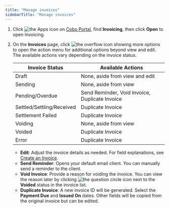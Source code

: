 ```yaml
---
title: "Manage invoices"
sidebarTitle: "Manage invoices"
---
```

1. Click <img src="/en/images/common/icon_apps.svg" className="icon" alt="the Apps icon"/> on [Cobo Portal](https://portal.cobo.com/login), find **Invoicing**, then click **Open** to open Invoicing.
2. On the **Invoices** page, click <img src="/en/images/common/icon_more.svg" className="icon" alt="the overflow icon showing more options"/> to open the action menu for additional options beyond view and edit. The available actions vary depending on the invoice status.

    | **Invoice Status**        | **Available Actions**                          |
    | ------------------------- | ---------------------------------------------- |
    | Draft                     | None, aside from view and edit                 |
    | Sending                   | None, aside from view                          |
    | Pending/Overdue           | Send Reminder, Void Invoice, Duplicate Invoice |
    | Settled/Settling/Received | Duplicate Invoice                              |
    | Settlement Failed         | Duplicate Invoice                              |
    | Voiding                   | None, aside from view                          |
    | Voided                    | Duplicate Invoice                              |
    | Error                     | Duplicate Invoice                              |

    - **Edit**: Adjust the invoice details as needed. For field explanations, see [Create an Invoice](/en/apps/invoicing/invoices/create).
    - **Send Reminder**: Opens your default email client. You can manually send a reminder to the client.
    - **Void Invoice**: Provide a reason for voiding the invoice. You can view the reason later by clicking <img src="/en/images/common/icon_question_circle.svg" className="icon" alt="the question circle icon"/> next to the **Voided** status in the invoice list.
    - **Duplicate Invoice**: A new invoice ID will be generated. Select the **Payment Due** and **Issued On** dates. Other fields will be copied from the original invoice but can be edited.